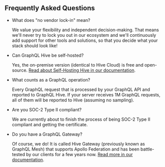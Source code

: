 ## Frequently Asked Questions

- What does "no vendor lock-in" mean?

  We value your flexibility and independent decision-making. That means we'll never try to lock you
  out in our ecosystem and we'll continuously add support for other tools and solutions, so that you
  decide what your stack should look like!

- Can GraphQL Hive be self-hosted?

  Yes, the on-premise version (identical to Hive Cloud) is free and open-source.
  [Read about Self-Hosting Hive in our documentation](/docs/self-hosting/get-started).

- What counts as a GraphQL operation?

  Every GraphQL request that is processed by your GraphQL API and reported to GraphQL Hive. If your
  server receives 1M GraphQL requests, all of them will be reported to Hive (assuming no sampling).

- Are you SOC-2 Type II compliant?

  We are currently about to finish the process of being SOC-2 Type II compliant and getting the
  certificate.

- Do you have a GraphQL Gateway?

  Of course, we do! It is called Hive Gateway (previously known as GraphQL Mesh) that supports
  Apollo Federation and has been battle-tested by our clients for a few years now.
  [Read more in our documentation](/docs/gateway).
